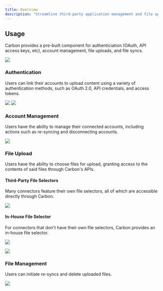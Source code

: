 ```yaml
---
title: Overview
description: "Streamline third-party application management and file uploads with Carbon's pre-built React components"
---
```


## Usage

Carbon provides a pre-built component for authenticiation (OAuth, API access keys, etc), account management, file uploads, and file syncs.

![](https://imagedelivery.net/_sHUUMiZokZ59YDFOZEZTw/f6bdbbe0-f395-40b7-4625-90caaac0d100/public)

### Authentication
Users can link their accounts to upload content using a variety of authentication methods, such as OAuth 2.0, API credentials, and access tokens.

![](https://imagedelivery.net/_sHUUMiZokZ59YDFOZEZTw/5c1f0f4d-f149-4abd-377b-c3bc2131bf00/public)
![](https://imagedelivery.net/_sHUUMiZokZ59YDFOZEZTw/35373a1d-ad99-47bf-fb6b-5ca90191cf00/public)

### Account Management

Users have the ability to manage their connected accounts, including actions such as re-syncing and disconnecting accounts.

![](https://imagedelivery.net/_sHUUMiZokZ59YDFOZEZTw/221ba22f-dd35-4e95-9ab2-d92093de5f00/public)

### File Upload

Users have the ability to choose files for upload, granting access to the contents of said files through Carbon's APIs.

#### Third-Party File Selectors

Many connectors feature their own file selectors, all of which are accessible directly through Carbon.

![](https://imagedelivery.net/_sHUUMiZokZ59YDFOZEZTw/76259577-ca49-4b03-d36a-1664cd12d100/public)

#### In-House File Selector

For connectors that don't have their own file selectors, Carbon provides an in-house file selector.


![](https://imagedelivery.net/_sHUUMiZokZ59YDFOZEZTw/fd2d5840-5351-4c88-1c95-614b8ffdf700/public)

![](https://imagedelivery.net/_sHUUMiZokZ59YDFOZEZTw/45807a8a-cdf0-41d9-7fd4-385db1483300/public)

### File Management
Users can initiate re-syncs and delete uploaded files.

![](https://imagedelivery.net/_sHUUMiZokZ59YDFOZEZTw/38f78337-c193-4724-026b-dace735e4c00/public)